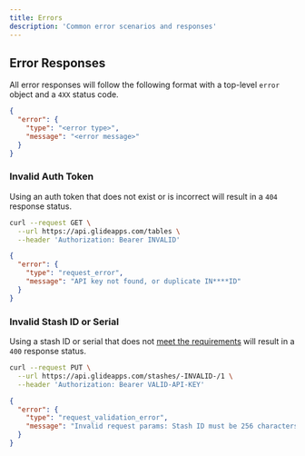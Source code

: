 ```yaml
---
title: Errors
description: 'Common error scenarios and responses'
---
```


## Error Responses

All error responses will follow the following format with a top-level `error` object and a `4XX` status code.

```json
{
  "error": {
    "type": "<error type>",
    "message": "<error message>"
  }
}
```

### Invalid Auth Token

Using an auth token that does not exist or is incorrect will result in a `404` response status.

```bash
curl --request GET \
  --url https://api.glideapps.com/tables \
  --header 'Authorization: Bearer INVALID'
```

```json
{
  "error": {
    "type": "request_error",
    "message": "API key not found, or duplicate IN****ID"
  }
}
```

### Invalid Stash ID or Serial

Using a stash ID or serial that does not [meet the requirements](../stashing/introduction#stash-ids-and-serials) will result in a `400` response status.

```bash
curl --request PUT \
  --url https://api.glideapps.com/stashes/-INVALID-/1 \
  --header 'Authorization: Bearer VALID-API-KEY'
```

```json
{
  "error": {
    "type": "request_validation_error",
    "message": "Invalid request params: Stash ID must be 256 characters max, alphanumeric with dashes and underscores, no leading dash or underscore"
  }
}
  ```